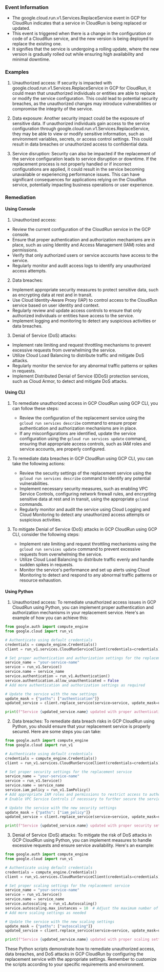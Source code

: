 
### Event Information

- The google.cloud.run.v1.Services.ReplaceService event in GCP for CloudRun indicates that a service in CloudRun is being replaced or updated.
- This event is triggered when there is a change in the configuration or code of a CloudRun service, and the new version is being deployed to replace the existing one.
- It signifies that the service is undergoing a rolling update, where the new version is gradually rolled out while ensuring high availability and minimal downtime.


### Examples

1. Unauthorized access: If security is impacted with google.cloud.run.v1.Services.ReplaceService in GCP for CloudRun, it could mean that unauthorized individuals or entities are able to replace or modify the service configuration. This could lead to potential security breaches, as the unauthorized changes may introduce vulnerabilities or compromise the integrity of the service.

2. Data exposure: Another security impact could be the exposure of sensitive data. If unauthorized individuals gain access to the service configuration through google.cloud.run.v1.Services.ReplaceService, they may be able to view or modify sensitive information, such as environment variables, secrets, or access control settings. This could result in data breaches or unauthorized access to confidential data.

3. Service disruption: Security can also be impacted if the replacement of the service configuration leads to service disruption or downtime. If the replacement process is not properly handled or if incorrect configurations are applied, it could result in the service becoming unavailable or experiencing performance issues. This can have significant consequences for applications relying on the CloudRun service, potentially impacting business operations or user experience.

### Remediation

#### Using Console

1. Unauthorized access:
- Review the current configuration of the CloudRun service in the GCP console.
- Ensure that proper authentication and authorization mechanisms are in place, such as using Identity and Access Management (IAM) roles and permissions.
- Verify that only authorized users or service accounts have access to the service.
- Regularly monitor and audit access logs to identify any unauthorized access attempts.

2. Data breaches:
- Implement appropriate security measures to protect sensitive data, such as encrypting data at rest and in transit.
- Use Cloud Identity-Aware Proxy (IAP) to control access to the CloudRun service based on user identity and context.
- Regularly review and update access controls to ensure that only authorized individuals or entities have access to the service.
- Implement logging and monitoring to detect any suspicious activities or data breaches.

3. Denial of Service (DoS) attacks:
- Implement rate limiting and request throttling mechanisms to prevent excessive requests from overwhelming the service.
- Utilize Cloud Load Balancing to distribute traffic and mitigate DoS attacks.
- Regularly monitor the service for any abnormal traffic patterns or spikes in requests.
- Implement Distributed Denial of Service (DDoS) protection services, such as Cloud Armor, to detect and mitigate DoS attacks.

#### Using CLI

1. To remediate unauthorized access in GCP CloudRun using GCP CLI, you can follow these steps:
   - Review the configuration of the replacement service using the `gcloud run services describe` command to ensure proper authentication and authorization mechanisms are in place.
   - If any misconfigurations are identified, update the service configuration using the `gcloud run services update` command, ensuring that appropriate access controls, such as IAM roles and service accounts, are properly configured.

2. To remediate data breaches in GCP CloudRun using GCP CLI, you can take the following actions:
   - Review the security settings of the replacement service using the `gcloud run services describe` command to identify any potential vulnerabilities.
   - Implement necessary security measures, such as enabling VPC Service Controls, configuring network firewall rules, and encrypting sensitive data at rest and in transit, using the appropriate `gcloud` commands.
   - Regularly monitor and audit the service using Cloud Logging and Cloud Monitoring to detect any unauthorized access attempts or suspicious activities.

3. To mitigate Denial of Service (DoS) attacks in GCP CloudRun using GCP CLI, consider the following steps:
   - Implement rate limiting and request throttling mechanisms using the `gcloud run services update` command to prevent excessive requests from overwhelming the service.
   - Utilize Cloud Load Balancing to distribute traffic evenly and handle sudden spikes in requests.
   - Monitor the service's performance and set up alerts using Cloud Monitoring to detect and respond to any abnormal traffic patterns or resource exhaustion.

#### Using Python

1. Unauthorized access: To remediate unauthorized access issues in GCP CloudRun using Python, you can implement proper authentication and authorization mechanisms in your replacement service. Here's an example of how you can achieve this:

```python
from google.auth import compute_engine
from google.cloud import run_v1

# Authenticate using default credentials
credentials = compute_engine.Credentials()
client = run_v1.services.CloudRunServiceClient(credentials=credentials)

# Set proper authentication and authorization settings for the replacement service
service_name = "your-service-name"
service = run_v1.Service()
service.name = service_name
service.authentication = run_v1.Authentication()
service.authentication.allow_unauthenticated = False
# Add more authentication and authorization settings as required

# Update the service with the new settings
update_mask = {"paths": ["authentication"]}
updated_service = client.replace_service(service=service, update_mask=update_mask)

print(f"Service {updated_service.name} updated with proper authentication and authorization settings.")
```

2. Data breaches: To remediate data breach risks in GCP CloudRun using Python, you should ensure that your replacement service is properly secured. Here are some steps you can take:

```python
from google.auth import compute_engine
from google.cloud import run_v1

# Authenticate using default credentials
credentials = compute_engine.Credentials()
client = run_v1.services.CloudRunServiceClient(credentials=credentials)

# Set proper security settings for the replacement service
service_name = "your-service-name"
service = run_v1.Service()
service.name = service_name
service.iam_policy = run_v1.IamPolicy()
# Add appropriate IAM roles and permissions to restrict access to authorized individuals
# Enable VPC Service Controls if necessary to further secure the service

# Update the service with the new security settings
update_mask = {"paths": ["iam_policy"]}
updated_service = client.replace_service(service=service, update_mask=update_mask)

print(f"Service {updated_service.name} updated with proper security settings.")
```

3. Denial of Service (DoS) attacks: To mitigate the risk of DoS attacks in GCP CloudRun using Python, you can implement measures to handle excessive requests and ensure service availability. Here's an example:

```python
from google.auth import compute_engine
from google.cloud import run_v1

# Authenticate using default credentials
credentials = compute_engine.Credentials()
client = run_v1.services.CloudRunServiceClient(credentials=credentials)

# Set proper scaling settings for the replacement service
service_name = "your-service-name"
service = run_v1.Service()
service.name = service_name
service.autoscaling = run_v1.Autoscaling()
service.autoscaling.max_instances = 10  # Adjust the maximum number of instances based on your requirements
# Add more scaling settings as needed

# Update the service with the new scaling settings
update_mask = {"paths": ["autoscaling"]}
updated_service = client.replace_service(service=service, update_mask=update_mask)

print(f"Service {updated_service.name} updated with proper scaling settings to mitigate DoS attacks.")
```

These Python scripts demonstrate how to remediate unauthorized access, data breaches, and DoS attacks in GCP CloudRun by configuring the replacement service with the appropriate settings. Remember to customize the scripts according to your specific requirements and environment.

